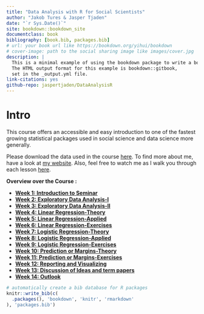 ```yaml
--- 
title: "Data Analysis with R for Social Scientists"
author: "Jakob Tures & Jasper Tjaden"
date: "`r Sys.Date()`"
site: bookdown::bookdown_site
documentclass: book
bibliography: [book.bib, packages.bib]
# url: your book url like https://bookdown.org/yihui/bookdown
# cover-image: path to the social sharing image like images/cover.jpg
description: |
  This is a minimal example of using the bookdown package to write a book.
  The HTML output format for this example is bookdown::gitbook,
  set in the _output.yml file.
link-citations: yes
github-repo: jaspertjaden/DataAnalysisR
---
```


# Intro {-}

This course offers an accessible and easy introduction to one of the fastest growing statistical packages used in social science and data science more generally.

Please download the data used in the course [here](https://www.worldvaluessurvey.org/WVSDocumentationWV7.jsp). To find more about me, have a look at [my website](https://jaspertjaden.com). Also, feel free to watch me as I walk you through each lesson [here](https://www.youtube.com/playlist?list=PLr43hk2e3hFMg4tZdJsN0qzG5YkQB3A1c).

**Overview over the Course :**

- **[Week 1: Introduction to Seminar](#intro-sem)**
- **[Week 2: Exploratory Data Analysis-I](#eda-1)**
- **[Week 3: Exploratory Data Analysis-II](#eda-2)**
- **[Week 4: Linear Regression-Theory](#lin-t)**
- **[Week 5: Linear Regression-Applied](#lin-a)**
- **[Week 6: Linear Regression-Exercises](#lin-e)**
- **[Week 7: Logistic Regression-Theory](#log-t)**
- **[Week 8: Logistic Regression-Applied](#log-a)**
- **[Week 9: Logistic Regression-Exercises](#log-e)**
- **[Week 10: Prediction or Margins-Theory](#pm-t)**
- **[Week 11: Prediction or Margins-Exercises](#pm-e)**
- **[Week 12: Reporting and Visualizing](#report-v)**
- **[Week 13: Discussion of Ideas and term papers](#dis-paper)**
- **[Week 14: Outlook](#out-look)**


```r
# automatically create a bib database for R packages
knitr::write_bib(c(
  .packages(), 'bookdown', 'knitr', 'rmarkdown'
), 'packages.bib')
```
